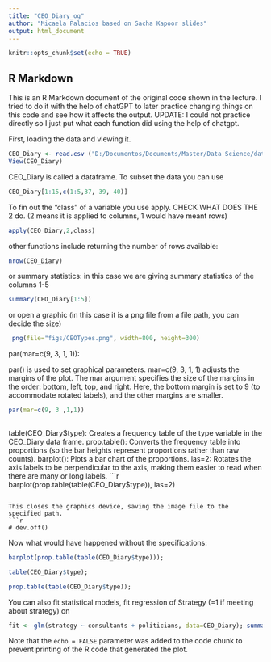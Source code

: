 ---
title: "CEO_Diary_og"
author: "Micaela Palacios based on Sacha Kapoor slides"
output: html_document
---

```{r setup, include=FALSE}
knitr::opts_chunk$set(echo = TRUE)
```

## R Markdown

This is an R Markdown document of the original code shown in the lecture. I tried to do it with the help of chatGPT to later practice changing things on this code and see how it affects the output. UPDATE: I could not practice directly so I just put what each function did using the help of chatgpt.

First, loading the data and viewing it.
```{r dataset}
CEO_Diary <- read.csv ("D:/Documentos/Documents/Master/Data Science/data/survey_response_data.csv")
View(CEO_Diary)
```

CEO_Diary is called a dataframe. To subset the data you can use
```{r subset_data}
CEO_Diary[1:15,c(1:5,37, 39, 40)]
```

To fin out the "class" of a variable you use apply.
CHECK WHAT DOES THE 2 do. (2 means it is applied to columns, 1 would have meant rows)
```{r}
apply(CEO_Diary,2,class)
```

other functions include returning the number of rows available:
```{r}
nrow(CEO_Diary)
```

or summary statistics:
in this case we are giving summary statistics of the columns 1-5
```{r}
summary(CEO_Diary[1:5])

```

or open a graphic (in this case it is a png file from a file path, you can decide the size)
```{r}
 png(file="figs/CEOTypes.png", width=800, height=300)
```

par(mar=c(9, 3, 1, 1)):

par() is used to set graphical parameters.
mar=c(9, 3, 1, 1) adjusts the margins of the plot. The mar argument specifies the size of the margins in the order: bottom, left, top, and right. Here, the bottom margin is set to 9 (to accommodate rotated labels), and the other margins are smaller.
```{r}
par(mar=c(9, 3 ,1,1))
  
```
table(CEO_Diary$type): Creates a frequency table of the type variable in the CEO_Diary data frame.
prop.table(): Converts the frequency table into proportions (so the bar heights represent proportions rather than raw counts).
barplot(): Plots a bar chart of the proportions.
las=2: Rotates the axis labels to be perpendicular to the axis, making them easier to read when there are many or long labels.
```{r}
barplot(prop.table(table(CEO_Diary$type)), las=2)

```

This closes the graphics device, saving the image file to the specified path.
```{r}
# dev.off()
```


Now what would have happened without the specifications:

```{r}
barplot(prop.table(table(CEO_Diary$type)));

table(CEO_Diary$type);

prop.table(table(CEO_Diary$type));
```


You can also fit statistical models, fit regression of Strategy (=1 if meeting about strategy) on

```{r}
fit <- glm(strategy ~ consultants + politicians, data=CEO_Diary); summary(fit)

```


Note that the `echo = FALSE` parameter was added to the code chunk to prevent printing of the R code that generated the plot.
